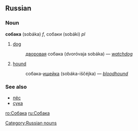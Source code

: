 ==Russian==
[[Category:Russian nouns]]
===Noun===
'''собака''' (sobáka) ''f'', собаки (sobáki) ''pl''

# [[dog]]
#:[[дворовый|дворовая]] собака (dvoróvaja sobáka) — ''[[watchdog]]''
# [[hound]]
#:собака-[[ищейка]] (sobáka-iščéjka) — ''[[bloodhound]]''

===See also===
*[[пёс]]
*[[сука]]

[[ro:Собака]]
[[ru:Собака]]